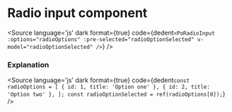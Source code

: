 # Radio input component




<Meta title="Form/Radio" component={PoRadioInput} />

<Description of={PoRadioInput} />

<Canvas withToolbar>
    <Story id="form-radio--radio" />
</Canvas>

<Source
  language='js'
  dark
  format={true}
  code={dedent`
    <PoRadioInput
        :options="radioOptions"
        :pre-selected="radioOptionSelected"
        v-model="radioOptionSelected"
    />
  `}
/>

### Explanation

<ArgsTable of={PoRadioInput} />

<Source
  language='js'
  dark
  format={true}
  code={dedent`
    const radioOptions = [
        {
            id: 1, title: 'Option one'
        },
        {
            id: 2, title: 'Option two'
        },
    ];
    const radioOptionSelected = ref(radioOptions[0]);
  `}
/>
